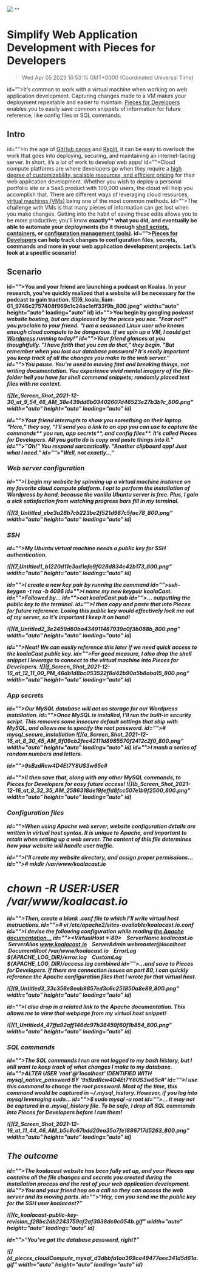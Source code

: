 ![](https://uploads-ssl.webflow.com/6143afec68f555387049efb3/62f2c54d562f4712cd6a9b37_easier-way-to-develop.jpg)
""
# Simplify Web Application Development with Pieces for Developers
> Wed Apr 05 2023 16:53:15 GMT+0000 (Coordinated Universal Time)

id="">It’s common to work with a virtual machine when working on web application development. Capturing changes made to a VM makes your deployment repeatable and easier to maintain. <a href="https://pieces.app/" id="">Pieces for Developers</a> enables you to easily save common snippets of information for future reference, like config files or SQL commands.

## Intro
id="">In the age of <a href="https://pages.github.com/" target="_blank" id="">GitHub pages</a> and <a href="https://replit.com/" target="_blank" id="">Replit</a>, it can be easy to overlook the work that goes into deploying, securing, and maintaining an internet-facing server. In short, it’s a lot of work to develop web apps!
id="">Cloud compute platforms are where developers go when they require a <a href="https://www.atlassian.com/continuous-delivery/principles/cloud-computing" target="_blank" id="">high degree of customizability, scalable resources, and efficient pricing</a> for their web application development. Whether you wish to deploy a personal portfolio site or a SaaS product with 100,000 users, the cloud will help you accomplish that. There are different ways of leveraging cloud resources, <a href="https://azure.microsoft.com/en-us/overview/what-is-a-virtual-machine/" target="_blank" id="">virtual machines (VMs)</a> being one of the most common methods.
id="">The challenge with VMs is that many pieces of information can get lost when you make changes. Getting into the habit of saving these edits allows you to be more productive; you'll know <strong id="">exactly** what you did, and eventually be able to automate your deployments (be it through <a href="https://www.shellscript.sh/" target="_blank" id="">shell scripts</a>, <a href="https://www.docker.com/resources/what-container" target="_blank" id="">containers</a>, or <a href="https://en.wikipedia.org/wiki/Configuration_management#Operating_system_configuration_management" target="_blank" id="">configuration management tools</a>).
id=""><a href="https://pieces.app/" id="">Pieces for Developers</a> can help track changes to configuration files, secrets, commands and more in your web application development projects. Let’s look at a specific scenario!

## Scenario
id="">You and your friend are launching a podcast on Koalas. In your research, you've quickly realized that a website will be necessary for the podcast to gain traction.
![](6_koala_liam-01_9746c2757408f969c1c24ac1eff33f9b_800.jpeg" width="auto" height="auto" loading="auto" id)
id="">You begin by googling <em id="">podcast website hosting, but are displeased by the prices you see. "Fear not!" you proclaim to your friend. "I am a seasoned Linux user who knows enough cloud compute to be dangerous. If we spin up a VM, I could get <a href="https://wordpress.org/" target="_blank" id="">Wordpress</a> running today!"
id="">Your friend glances at you thoughtfully. "I have faith that you can do that," they begin. "But remember when you lost our database password? It’s really important you keep track of all the changes you make to the web server."
id="">You pause. You're used to moving fast and breaking things, not writing documentation. You experience vivid mental imagery of the file-folder hell you have for shell command snippets; randomly placed text files with no context.

![](e_Screen_Shot_2021-12-30_at_9_54_46_AM_38e439dd6b03402607d46523e27b3b1c_800.png" width="auto" height="auto" loading="auto" id)

id="">Your friend interrupts to show you something on their laptop. "Here," they say, "I'll send you a link to an app you can use to capture the <strong id="">commands** you run, <strong id="">app secrets**, and <strong id="">config files**. It's called Pieces for Developers. All you gotta do is copy and paste things into it."
id="">"Oh!" You respond sarcastically. "Another clipboard app! Just what I need."
id="">"Well, not exactly..."

### Web server configuration

id="">I begin my website by spinning up a virtual machine instance on my favorite cloud compute platform. I opt to perform the installation of Wordpress by hand, because the vanilla Ubuntu server is free. Plus, I gain a sick satisfaction from watching progress bars fill in my terminal.


![](3_Untitled_ebe3a28b7cb223be2f521d987c5fac78_800.png" width="auto" height="auto" loading="auto" id)

### SSH
id="">My Ubuntu virtual machine needs a public key for SSH authentication.

![](7_Untitled1_b1220d11e3ad1efe9f028d834c42b173_800.png" width="auto" height="auto" loading="auto" id)

id="">I create a new key pair by running the command
id="">ssh-keygen -t rsa -b 4096
id="">I name my new keypair koalaCast.
id="">Followed by...
id="">cat koalaCast.pub
id="">... outputting the public key to the terminal.
id="">I then copy and paste that into Pieces for future reference. Losing this public key would effectively lock me out of my server, so it’s important I keep it on hand!

![](8_Untitled2_3e2459d60ba434911487939c0f3b088b_800.png" width="auto" height="auto" loading="auto" id)

id="">Neat! We can easily reference this later if we need quick access to the koalaCast public key.
id="">For good measure, I also drop the shell snippet I leverage to connect to the virtual machine into Pieces for Developers.
![](f_Screen_Shot_2021-12-16_at_12_11_00_PM_46db1d8bc053522f8d42b90a5b8aba15_800.png" width="auto" height="auto" loading="auto" id)

### App secrets
id="">Our MySQL database will act as storage for our Wordpress installation.
id="">Once MySQL is installed, I’ll run the built-in security script. This removes some insecure default settings that ship with MySQL, and allows me to specify the root password.
id=""># mysql_secure_installation
![](a_Screen_Shot_2021-12-16_at_8_30_45_AM_9f09eb2fec42111d8985570f2412c2f0_800.png" width="auto" height="auto" loading="auto" id)
id="">I mash a series of random numbers and letters.

id="">9sBzdRcw4D4Et7Y8US3w65c#

id="">II then save that, along with any other MySQL commands, to Pieces for Developers for easy future access!
![](b_Screen_Shot_2021-12-16_at_8_32_35_AM_2586318de19feffd8fcc507e1b9f2500_800.png" width="auto" height="auto" loading="auto" id)

### Configuration files
id="">When using Apache web server, website configuration details are written in <em id="">virtual host syntax. It is unique to Apache, and important to retain when setting up a web server. The content of this file determines how your website will handle user traffic.

id="">I’ll create my website directory, and assign proper permissions...
id=""># mkdir /var/www/koalacast.io
# chown -R $USER:$USER /var/www/koalacast.io

id="">Then, create a blank .conf file to which I’ll write virtual host instructions.
id=""># vi /etc/apache2/sites-available/koalacast.io.conf
id="">I devise the following configuration while reading <a href="https://httpd.apache.org/docs/2.4/vhosts/examples.html" target="_blank" id="">the Apache documentation...</a>
id=""><VirtualHost *:80>
 &nbsp; &nbsp;ServerName koalacast.io
 &nbsp; &nbsp;ServerAlias www.koalacast.io
 &nbsp; &nbsp;ServerAdmin webmaster@localhost
 &nbsp; &nbsp;DocumentRoot /var/www/koalacast.io
 &nbsp; &nbsp;ErrorLog ${APACHE_LOG_DIR}/error.log
 &nbsp; &nbsp;CustomLog ${APACHE_LOG_DIR}/access.log combined
</VirtualHost>
id="">...and save to Pieces for Developers. If there are connection issues on port 80, I can quickly reference the Apache configuration files that I wrote for that virtual host.

![](9_Untitled3_33c358e8eab9857ed3c6c251850a8e89_800.png" width="auto" height="auto" loading="auto" id)

id="">I also drop in a related link to the Apache documentation. This allows me to view that webpage from my virtual host snippet!

![](1_Untitled4_47ffa92aff146dc97b36459f60f1b854_800.png" width="auto" height="auto" loading="auto" id)

### SQL commands
id="">The SQL commands I run are not logged to my bash history, but I still want to keep track of what changes I make to my database.
id="">ALTER USER 'root'@'localhost' IDENTIFIED WITH mysql_native_password BY '9sBzdRcw4D4Et7Y8US3w65c#'
id="">I use this command to change the root password. <em id="">Most of the time, this command would be captured in ~/.mysql_history. However, if you log into mysql leveraging <em id="">sudo...
id="">$ sudo mysql -u root
id="">... it may not be captured in a .mysql_history file. To be safe, I drop all SQL commands into Pieces for Developers before I run them!

![](2_Screen_Shot_2021-12-16_at_11_44_46_AM_b5c8c67bdd20ea35a7fe1886717d5263_800.png" width="auto" height="auto" loading="auto" id)

## The outcome
id="">The koalacast website has been fully set up, and your Pieces app contains all the file changes and secrets you created during the installation process and the rest of your web application development.
id="">You and your friend hop on a call so they can access the web server and its moving parts.
id="">“Hey, can you send me the public key for the SSH user koalacast?”

![](c_koalacast-public-key-revision_f28bc2db2243759cf2af3938dc9c054b.gif" width="auto" height="auto" loading="auto" id)

id="">“You’ve got the database password, right?”

![](d_pieces_cloudCompute_mysql_d3dbbfa1aa369ca49477aee341d5d61a.gif" width="auto" height="auto" loading="auto" id)


